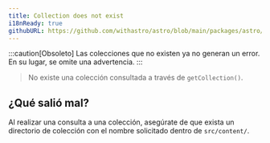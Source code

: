 ```yaml
---
title: Collection does not exist
i18nReady: true
githubURL: https://github.com/withastro/astro/blob/main/packages/astro/src/core/errors/errors-data.ts
---
```


:::caution[Obsoleto]
Las colecciones que no existen ya no generan un error. En su lugar, se omite una advertencia.
:::

> No existe una colección consultada a través de `getCollection()`.

## ¿Qué salió mal?
Al realizar una consulta a una colección, asegúrate de que exista un directorio de colección con el nombre solicitado dentro de `src/content/`.
